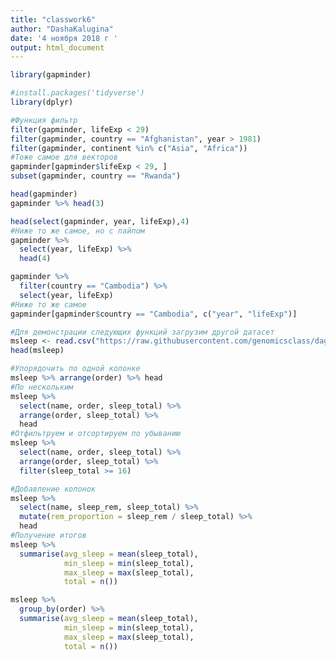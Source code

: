 ---
title: "classwork6"
author: "DashaKalugina"
date: '4 ноября 2018 г '
output: html_document
---
```{r}
library(gapminder)
```

```{r}
#install.packages('tidyverse')
library(dplyr)
```

```{r}
#Функция фильтр
filter(gapminder, lifeExp < 29)
filter(gapminder, country == "Afghanistan", year > 1981)
filter(gapminder, continent %in% c("Asia", "Africa"))
#Тоже самое для векторов
gapminder[gapminder$lifeExp < 29, ]
subset(gapminder, country == "Rwanda")
```

```{r}
head(gapminder)
gapminder %>% head(3)
```

```{r}
head(select(gapminder, year, lifeExp),4)
#Ниже то же самое, но с пайпом
gapminder %>%
  select(year, lifeExp) %>%
  head(4)
```

```{r}
gapminder %>%
  filter(country == "Cambodia") %>%
  select(year, lifeExp)
#Ниже то же самое
gapminder[gapminder$country == "Cambodia", c("year", "lifeExp")]
```

```{r}
#Для демонстрации следующих функций загрузим другой датасет
msleep <- read.csv("https://raw.githubusercontent.com/genomicsclass/dagdata/master/inst/extdata/msleep_ggplot2.csv")
head(msleep)
```

```{r}
#Упорядочить по одной колонке
msleep %>% arrange(order) %>% head
#По нескольким
msleep %>% 
  select(name, order, sleep_total) %>%
  arrange(order, sleep_total) %>% 
  head
#Отфильтруем и отсортируем по убыванию
msleep %>% 
  select(name, order, sleep_total) %>%
  arrange(order, sleep_total) %>% 
  filter(sleep_total >= 16)
```

```{r}
#Добавление колонок
msleep %>%
  select(name, sleep_rem, sleep_total) %>% 
  mutate(rem_proportion = sleep_rem / sleep_total) %>%
  head
#Получение итогов
msleep %>% 
  summarise(avg_sleep = mean(sleep_total), 
            min_sleep = min(sleep_total),
            max_sleep = max(sleep_total),
            total = n())

msleep %>% 
  group_by(order) %>%
  summarise(avg_sleep = mean(sleep_total), 
            min_sleep = min(sleep_total), 
            max_sleep = max(sleep_total),
            total = n())
```